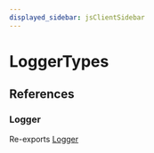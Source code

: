 ```yaml
---
displayed_sidebar: jsClientSidebar
---
```



# LoggerTypes

## References

### Logger

Re-exports [Logger](../../internal/interfaces/internal.Logger.mdx)

